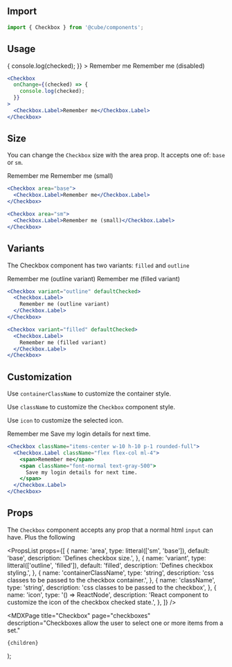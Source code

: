 


<Head>
  <title>Checkbox - Cube</title>
  <meta
    name="description"
    content="Checkboxes allow the user to select one or more items from a set."
  />
</Head>

## Import

```js
import { Checkbox } from '@cube/components';
```

## Usage

<Example>
  <Checkbox
    onChange={(checked) => {
      console.log(checked);
    }}
  >
    <Checkbox.Label>Remember me</Checkbox.Label>
  </Checkbox>

  <Checkbox disabled>
    <Checkbox.Label>Remember me (disabled)</Checkbox.Label>
  </Checkbox>
</Example>

```jsx
<Checkbox
  onChange={(checked) => {
    console.log(checked);
  }}
>
  <Checkbox.Label>Remember me</Checkbox.Label>
</Checkbox>
```

## Size

You can change the `Checkbox` size with the area prop. It accepts one of: `base` or `sm`.

<Example>
  <Checkbox>
    <Checkbox.Label>Remember me</Checkbox.Label>
  </Checkbox>

  <Checkbox area="sm">
    <Checkbox.Label>Remember me (small)</Checkbox.Label>
  </Checkbox>
</Example>

```jsx
<Checkbox area="base">
  <Checkbox.Label>Remember me</Checkbox.Label>
</Checkbox>

<Checkbox area="sm">
  <Checkbox.Label>Remember me (small)</Checkbox.Label>
</Checkbox>
```

## Variants

The Checkbox component has two variants: `filled` and `outline`

<Example>
  <Checkbox variant="outline" defaultChecked>
    <Checkbox.Label>
      Remember me (outline variant)
    </Checkbox.Label>
  </Checkbox>

  <Checkbox variant="filled" defaultChecked>
    <Checkbox.Label>
      Remember me (filled variant)
    </Checkbox.Label>
  </Checkbox>
</Example>

```jsx
<Checkbox variant="outline" defaultChecked>
  <Checkbox.Label>
    Remember me (outline variant)
  </Checkbox.Label>
</Checkbox>

<Checkbox variant="filled" defaultChecked>
  <Checkbox.Label>
    Remember me (filled variant)
  </Checkbox.Label>
</Checkbox>
```

## Customization

Use `containerClassName` to customize the container style.

Use `className` to customize the `Checkbox` component style.

Use `icon` to customize the selected icon.

<Example>
  <Checkbox className="items-center w-10 h-10 p-1 rounded-full">
    <Checkbox.Label className="flex flex-col ml-4">
      <span>Remember me</span>
      <span className="font-normal text-gray-500">
        Save my login details for next time.
      </span>
    </Checkbox.Label>
  </Checkbox>
</Example>

```jsx
<Checkbox className="items-center w-10 h-10 p-1 rounded-full">
  <Checkbox.Label className="flex flex-col ml-4">
    <span>Remember me</span>
    <span className="font-normal text-gray-500">
      Save my login details for next time.
    </span>
  </Checkbox.Label>
</Checkbox>
```

## Props

The `Checkbox` component accepts any prop that a normal html `input` can have. Plus the following

<PropsList
  props={[
    {
      name: 'area',
      type: litteral(['sm', 'base']),
      default: 'base',
      description: 'Defines checkbox size.',
    },
    {
      name: 'variant',
      type: litteral(['outline', 'filled']),
      default: 'filled',
      description: 'Defines checkbox styling.',
    },
    {
      name: 'containerClassName',
      type: 'string',
      description: 'css classes to be passed to the checkbox container.',
    },
    {
      name: 'className',
      type: 'string',
      description: 'css classes to be passed to the checkbox',
    },
    {
      name: 'icon',
      type: '() => ReactNode',
      description:
        'React component to customize the icon of the checkbox checked state.',
    },
  ]}
/>

  <MDXPage
    title="Checkbox"
    page="checkboxes"
    description="Checkboxes allow the user to select one or more items from a set."
  >
    {children}
  </MDXPage>
);
